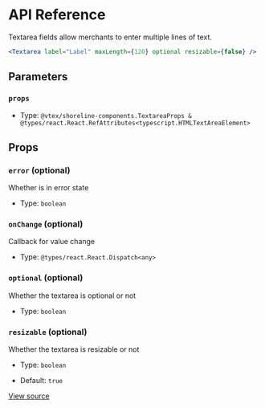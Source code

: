 # API Reference

Textarea fields allow merchants to enter multiple lines of text.

```jsx
<Textarea label="Label" maxLength={120} optional resizable={false} />
```

## Parameters

### `props`

- Type: `@vtex/shoreline-components.TextareaProps & @types/react.React.RefAttributes<typescript.HTMLTextAreaElement>`

## Props

### `error` (optional)

Whether is in error state

- Type: `boolean`

### `onChange` (optional)

Callback for value change

- Type: `@types/react.React.Dispatch<any>`

### `optional` (optional)

Whether the textarea is optional or not

- Type: `boolean`

### `resizable` (optional)

Whether the textarea is resizable or not

- Type: `boolean`

- Default: `true`

[View source](https://github.com/vtex/shoreline/blob/a833ac344/packages/components/src/textarea/textarea.tsx#L12)
